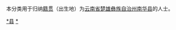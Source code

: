 {{Catnav|頁面分類|各種主題的頁面分類|依中国各省来作的分类|各地中国人|云南人|楚雄人}}
{{Catnav|頁面分類|人物|各國人物|中国人|各地中国人|云南人|楚雄人}}

本分类用于归纳[[籍贯|籍贯]]（出生地）为[[云南省|云南省]][[楚雄彝族自治州|楚雄彝族自治州]][[南华县|南华县]]的人士。


[[Category:楚雄人|*县]]
[[Category:南华县|*]]